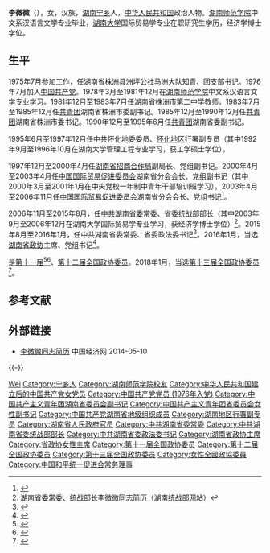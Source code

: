 '''李微微'''（{{bd|1958年|3月||catIdx=L李}}），女，汉族，[[湖南|湖南]][[宁乡|宁乡]]人，[[中华人民共和国|中华人民共和国]]政治人物。[[湖南师范学院|湖南师范学院]]中文系汉语言文学专业毕业，[[湖南大学|湖南大学]]国际贸易学专业在职研究生学历，经济学博士学位。

== 生平 ==
1975年7月参加工作，任湖南省株洲县洲坪公社马洲大队知青、团支部书记。1976年7月加入[[中国共产党|中国共产党]]。1978年3月至1981年12月在[[湖南师范学院|湖南师范学院]]中文系汉语言文学专业学习。1981年12月至1983年7月任湖南省株洲市第二中学教师。1983年7月至1985年12月任[[中國共產主義青年團|共青团]]湖南省株洲市委副书记。1985年12月至1990年12月任[[中國共產主義青年團|共青团]]湖南省株洲市委书记。1990年12月至1995年6月任[[中國共產主義青年團|共青团]]湖南省委副书记。

1995年6月至1997年12月任中共怀化地委委员、[[怀化地区|怀化地区]]行署副专员（其中1992年9月至1996年10月在湖南大学管理工程专业学习，获工学硕士学位）。

1997年12月至2000年4月任[[湖南省招商合作局|湖南省招商合作局]]副局长、党组副书记。2000年4月至2003年4月任[[中国国际贸易促进委员会|中国国际贸易促进委员会]]湖南省分会会长、党组副书记（其中2000年3月至2001年1月在中央党校一年制中青年干部培训班学习）。2003年4月至2006年11月任[[中国国际贸易促进委员会|中国国际贸易促进委员会]]湖南省分会会长、党组书记<ref>{{cite web|title=李微微同志简历|accessdate=2015-08-28|newspaper=人民网|date=2015年8月28日}}</ref>。

2006年11月至2015年8月，任[[中共湖南省委|中共湖南省委]]常委、省委统战部部长（其中2003年9月至2006年12月在湖南大学国际贸易学专业学习，获经济学博士学位）<ref>[http://www.hnswtzb.org/wz_Show.asp?ArticleID=23028 湖南省委常委、统战部长李微微同志简历（湖南统战部网站）]{{dead link|date=2018年3月 |bot=InternetArchiveBot |fix-attempted=yes }}</ref>。2015年8月至2016年1月，任中共湖南省委常委、省委政法委书记<ref>{{cite news|title=湖南省委常委班子分工大调整，三新晋常委分工明确|url=http://www.thepaper.cn/newsDetail_forward_1369437|accessdate=2015-08-28|newspaper=澎湃新闻|archive-date=2015-08-31|archive-url=https://web.archive.org/web/20150831044338/http://www.thepaper.cn/newsDetail_forward_1369437|dead-url=no}}</ref>。2016年1月，当选[[湖南省政协|湖南省政协]]主席、党组书记<ref>{{cite web|accessdate=2016-01-24|url=http://news.xinhuanet.com/politics/2016-01/28/c_1117928679.htm|title=李微微当选湖南省政协主席|publisher=新华社|archive-date=2016-01-28|archive-url=https://web.archive.org/web/20160128122738/http://news.xinhuanet.com/politics/2016-01/28/c_1117928679.htm|dead-url=no}}</ref>。

是[[第十一届全国政协委员|第十一届]]<ref>{{cite news|title=第十一届全国政协委员名单|url=http://www.indaa.com.cn/zt/2009qglh/zxzs/200903/t20090303_127573.html|accessdate=2013-04-09|newspaper=新华社北京1月25日电 中国人民政治协商会议第十一届全国委员会委员名单(共2237人，2008年1月25日政协第十届全国委员会常务委员会第二十次会议通过)|date=2008年1月25日|deadurl=yes|archiveurl=https://web.archive.org/web/20130928014403/http://www.indaa.com.cn/zt/2009qglh/zxzs/200903/t20090303_127573.html|archivedate=2013年9月28日|df=}}</ref><ref>{{cite news|title=全国政协信息-李微微|url=http://www.cppcc.gov.cn/CMS/wylibary/showJcwyxtInfoWylibary.action?tabJcwyxt.guid=11W0020790&wytype=wjwy|accessdate=2013-04-09|newspaper=全国政协委员会|archive-date=2020-04-04|archive-url=https://web.archive.org/web/20200404192429/http://www.cppcc.gov.cn/CMS/wylibary/showJcwyxtInfoWylibary.action?tabJcwyxt.guid=11W0020790&wytype=wjwy|dead-url=no}}</ref>、[[第十二届全国政协委员|第十二届全国政协委员]]。2018年1月，当选[[中国人民政治协商会议第十三届全国委员会委员名单|第十三届全国政协委员]]<ref>{{Cite web|url=http://sports.163.com/18/0126/06/D92BRKK400051C89.html|title=中国人民政治协商会议第十三届全国委员会委员名单|accessdate=2018-01-26|last=|work=网易|archive-url=https://web.archive.org/web/20180127143232/http://sports.163.com/18/0126/06/D92BRKK400051C89.html|archive-date=2018-01-27|dead-url=yes}}</ref>。

== 参考文献 ==
{{reflist}}

== 外部链接 ==
* [http://district.ce.cn/newarea/roll/201111/23/t20111123_22862182_5.shtml 李微微同志简历] {{Wayback|url=http://district.ce.cn/newarea/roll/201111/23/t20111123_22862182_5.shtml |date=20201116034413 }} 中国经济网 2014-05-10
{{-}}
{{start box}}
{{s-par|prc-lcppcc}}
{{s-before|[[陈求发|陈求发]]}}
{{s-title|[[中国人民政治协商会议湖南省委员会|中国人民政治协商会议湖南省委员会]]主席|2016年1月—}}
{{s-inc}}
{{s-ppo|cpc}}
{{s-before|[[孙建国_(1955年)|孙建国]]}}
{{s-title|[[中国共产党湖南省委员会|中国共产党湖南省委员会]]政法委员会书记|2015年8月—2016年6月}}
{{s-after|[[黄关春|黄关春]]}}
{{s-before|[[石玉珍|石玉珍]]}}
{{s-title|[[中国共产党湖南省委员会|中国共产党湖南省委员会]]统战部部长|2006年11月—2015年8月}} 
{{s-after|[[黄兰香|黄兰香]]}}
{{end box}}

{{湖南省领导人}}
{{中华人民共和国湖南省正职领导人|nocat}}
{{Navboxes 
| title  = 李微微在[[中国和平统一促进会|中国和平统一促进会]]的职务
| list1  =
{{中国和平统一促进会第八届理事会}}
}}

{{Authority control}}
{{DEFAULTSORT:Li李}}
[[Category:李姓|Wei]]
[[Category:宁乡人|Category:宁乡人]]
[[Category:湖南师范学院校友|Category:湖南师范学院校友]]
[[Category:中华人民共和国建立后的中国共产党女党员|Category:中华人民共和国建立后的中国共产党女党员]]
[[Category:中国共产党党员_(1976年入党)|Category:中国共产党党员 (1976年入党)]]
[[Category:中国共产主义青年团湖南省委员会副书记|Category:中国共产主义青年团湖南省委员会副书记]]
[[Category:中国共产主义青年团省委员会女性副书记|Category:中国共产主义青年团省委员会女性副书记]]
[[Category:中国共产党湖南省地级组织成员|Category:中国共产党湖南省地级组织成员]]
[[Category:湖南地区行署副专员|Category:湖南地区行署副专员]]
[[Category:湖南省人民政府官员|Category:湖南省人民政府官员]]
[[Category:中共湖南省委常委|Category:中共湖南省委常委]]
[[Category:中共湖南省委统战部部长|Category:中共湖南省委统战部部长]]
[[Category:中共湖南省委政法委书记|Category:中共湖南省委政法委书记]]
[[Category:湖南省政协主席|Category:湖南省政协主席]]
[[Category:省政协女性主席|Category:省政协女性主席]]
[[Category:第十一届全国政协委员|Category:第十一届全国政协委员]]
[[Category:第十二届全国政协委员|Category:第十二届全国政协委员]]
[[Category:第十三届全国政协委员|Category:第十三届全国政协委员]]
[[Category:女性全國政協委員|Category:女性全國政協委員]]
[[Category:中国和平统一促进会常务理事|Category:中国和平统一促进会常务理事]]